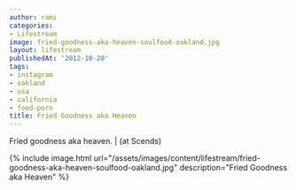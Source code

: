 ```yaml
---
author: rami
categories:
- Lifestream
image: fried-goodness-aka-heaven-soulfood-oakland.jpg
layout: lifestream
publishedAt: '2012-10-20'
tags:
- instagram
- oakland
- usa
- california
- food-porn
title: Fried Goodness aka Heaven
---
```


Fried goodness aka heaven. | (at Scends)

{% include image.html url="/assets/images/content/lifestream/fried-goodness-aka-heaven-soulfood-oakland.jpg" description="Fried Goodness aka Heaven" %}